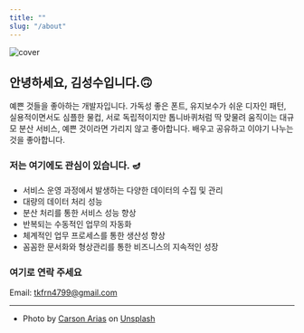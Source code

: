 ```yaml
---
title: ""
slug: "/about"
---
```


![cover](./carson-arias-7Z03R1wOdmI-unsplash_size.jpg)


## 안녕하세요, 김성수입니다.🙃

예쁜 것들을 좋아하는 개발자입니다. 가독성 좋은 폰트, 유지보수가 쉬운 디자인 패턴,
실용적이면서도 심플한 물컵, 서로 독립적이지만 톱니바퀴처럼 딱 맞물려 움직이는 대규모 분산 서비스, 예쁜 것이라면 가리지 않고 좋아합니다.
배우고 공유하고 이야기 나누는 것을 좋아합니다.

### 저는 여기에도 관심이 있습니다. 🪔 

- 서비스 운영 과정에서 발생하는 다양한 데이터의 수집 및 관리
- 대량의 데이터 처리 성능
- 분산 처리를 통한 서비스 성능 향상
- 반복되는 수동적인 업무의 자동화
- 체계적인 업무 프로세스를 통한 생산성 향상
- 꼼꼼한 문서화와 형상관리를 통한 비즈니스의 지속적인 성장

### 여기로 연락 주세요

Email: tkfrn4799@gmail.com

---

- Photo by <a href="https://unsplash.com/@carsonarias?utm_source=unsplash&utm_medium=referral&utm_content=creditCopyText">Carson Arias</a> on <a href="https://unsplash.com/@sskim/likes?utm_source=unsplash&utm_medium=referral&utm_content=creditCopyText">Unsplash</a>
  